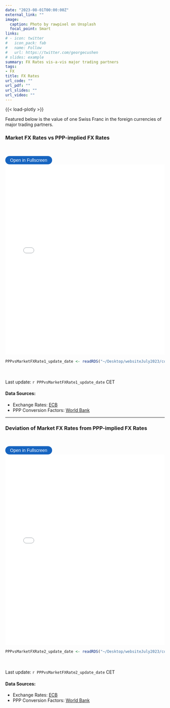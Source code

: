 ```yaml
---
date: "2023-08-01T00:00:00Z"
external_link: ""
image: 
  caption: Photo by rawpixel on Unsplash
  focal_point: Smart
links:
# - icon: twitter
#   icon_pack: fab
#   name: Follow
#   url: https://twitter.com/georgecushen
# slides: example
summary: FX Rates vis-a-vis major trading partners
tags:
- FX
title: FX Rates
url_code: ""
url_pdf: ""
url_slides: ""
url_video: ""
---
```

{{< load-plotly >}}

Featured below is the value of one Swiss Franc in the foreign currencies of major trading partners.

### Market FX Rates vs PPP-implied FX Rates
<br> 

<button onclick="toggleFullscreen('iframe1')" style="font-size: 14px; padding: 5px 15px; border: none; border-radius: 20px; background-color: #1664c0; color: white; cursor: pointer; transition: background-color 0.3s;" onmouseover="this.style.backgroundColor='#0056b3'" onmouseout="this.style.backgroundColor='#007BFF'">Open in Fullscreen</button>
<iframe id="iframe1" src="PPPvsMarketFXRate1.html" width="100%" height="600px" frameborder="0"> </iframe>

```r
PPPvsMarketFXRate1_update_date <- readRDS("~/Desktop/websiteJuly2023/content/project/PPPvsMarketFXRate/PPPvsMarketFXRate1_update_date.rds")
``` 

<br> <br> 
Last update: `r PPPvsMarketFXRate1_update_date` CET

#### Data Sources: 
* Exchange Rates: [ECB](https://sdw.ecb.europa.eu/curConverter.do)
* PPP Conversion Factors: [World Bank](https://data.worldbank.org/indicator/PA.NUS.PPP)
  
***


### Deviation of Market FX Rates from PPP-implied FX Rates
<br> 

<button onclick="toggleFullscreen('iframe2')" style="font-size: 14px; padding: 5px 15px; border: none; border-radius: 20px; background-color: #1664c0; color: white; cursor: pointer; transition: background-color 0.3s;" onmouseover="this.style.backgroundColor='#0056b3'" onmouseout="this.style.backgroundColor='#007BFF'">Open in Fullscreen</button>
<iframe id="iframe2" src="PPPvsMarketFXRate2.html" width="100%" height="600px" frameborder="0"> </iframe>

```r
PPPvsMarketFXRate2_update_date <- readRDS("~/Desktop/websiteJuly2023/content/project/PPPvsMarketFXRate/PPPvsMarketFXRate2_update_date.rds")
``` 

<br> <br> 
Last update: `r PPPvsMarketFXRate2_update_date` CET

#### Data Sources: 
* Exchange Rates: [ECB](https://sdw.ecb.europa.eu/curConverter.do)
* PPP Conversion Factors: [World Bank](https://data.worldbank.org/indicator/PA.NUS.PPP)
  




